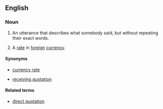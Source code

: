 ==English==

===Noun===
{{en-noun|head=[[indirect]] [[quotation]]}}

# An utterance that describes what somebody said, but without repeating their exact words.
# {{context|currency|business|lang=en}} A [[rate]] in [[foreign]] [[currency]].

====Synonyms====
* {{sense|currency|lang=en}} [[currency rate]]
* {{sense|currency|lang=en}} [[receiving quotation]]

====Related terms====
* [[direct quotation]]